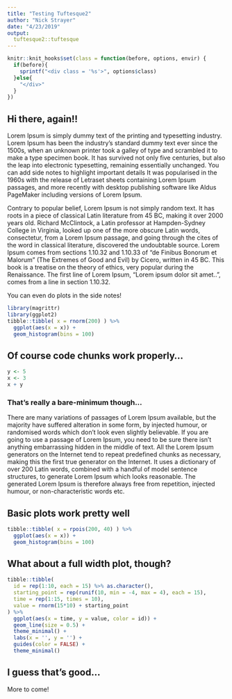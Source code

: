 ```yaml
---
title: "Testing Tuftesque2"
author: "Nick Strayer"
date: "4/23/2019"
output:
  tuftesque2::tuftesque
---
```


```r
knitr::knit_hooks$set(class = function(before, options, envir) {
  if(before){
    sprintf("<div class = '%s'>", options$class)
  }else{
    "</div>"
  }
})
```

## Hi there, again!!

Lorem Ipsum is simply dummy text of the printing and typesetting industry. Lorem Ipsum has been the industry's standard dummy text ever since the 1500s, when an unknown printer took a galley of type and scrambled it to make a type specimen book. It has survived not only five centuries, but also the leap into electronic typesetting, remaining essentially unchanged. 
[You can add side notes to highlight important details]{.side-note}
It was popularised in the 1960s with the release of Letraset sheets containing Lorem Ipsum passages, and more recently with desktop publishing software like Aldus PageMaker including versions of Lorem Ipsum.



Contrary to popular belief, Lorem Ipsum is not simply random text. It has roots in a piece of classical Latin literature from 45 BC, making it over 2000 years old. Richard McClintock, a Latin professor at Hampden-Sydney College in Virginia, looked up one of the more obscure Latin words, consectetur, from a Lorem Ipsum passage, and going through the cites of the word in classical literature, discovered the undoubtable source. Lorem Ipsum comes from sections 1.10.32 and 1.10.33 of "de Finibus Bonorum et Malorum" (The Extremes of Good and Evil) by Cicero, written in 45 BC. This book is a treatise on the theory of ethics, very popular during the Renaissance. The first line of Lorem Ipsum, "Lorem ipsum dolor sit amet..", comes from a line in section 1.10.32.

::::: {.side-note}

You can even do plots in the side notes! 

```r
library(magrittr)
library(ggplot2)
tibble::tibble( x = rnorm(200) ) %>% 
  ggplot(aes(x = x)) + 
  geom_histogram(bins = 100)
```
::::: 


## Of course code chunks work properly...

```r
y <- 5
x <- 3
x + y
```

 
### That's really a bare-minimum though...

There are many variations of passages of Lorem Ipsum available, but the majority have suffered alteration in some form, by injected humour, or randomised words which don't look even slightly believable. If you are going to use a passage of Lorem Ipsum, you need to be sure there isn't anything embarrassing hidden in the middle of text. All the Lorem Ipsum generators on the Internet tend to repeat predefined chunks as necessary, making this the first true generator on the Internet. It uses a dictionary of over 200 Latin words, combined with a handful of model sentence structures, to generate Lorem Ipsum which looks reasonable. The generated Lorem Ipsum is therefore always free from repetition, injected humour, or non-characteristic words etc.


## Basic plots work pretty well

```r
tibble::tibble( x = rpois(200, 40) ) %>% 
  ggplot(aes(x = x)) + 
  geom_histogram(bins = 100)
```




## What about a full width plot, though?

```r
tibble::tibble(
  id = rep(1:10, each = 15) %>% as.character(),
  starting_point = rep(runif(10, min = -4, max = 4), each = 15),
  time = rep(1:15, times = 10),
  value = rnorm(15*10) + starting_point
) %>% 
  ggplot(aes(x = time, y = value, color = id)) + 
  geom_line(size = 0.5) +
  theme_minimal() +
  labs(x = '', y = '') +
  guides(color = FALSE) +
  theme_minimal()
```

## I guess that's good... 

More to come!
